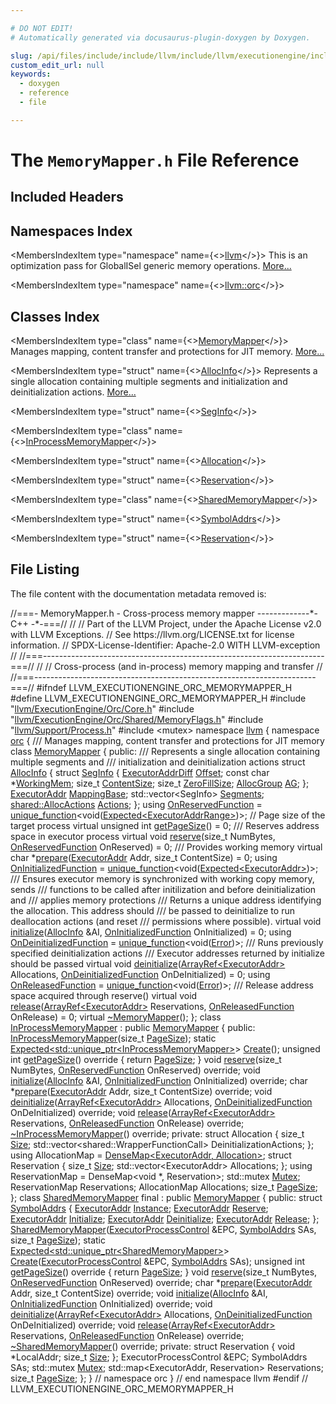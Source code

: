 ```yaml
---

# DO NOT EDIT!
# Automatically generated via docusaurus-plugin-doxygen by Doxygen.

slug: /api/files/include/include/llvm/include/llvm/executionengine/include/llvm/executionengine/orc/memorymapper-h
custom_edit_url: null
keywords:
  - doxygen
  - reference
  - file

---
```





# The `MemoryMapper.h` File Reference

<DoxygenPage pluginConfig={pluginConfig}>



## Included Headers

<IncludesList>
<IncludesListItem
  filePath="llvm/ExecutionEngine/Orc/Core.h"
  permalink="/docs/api/files/include/include/llvm/include/llvm/executionengine/include/llvm/executionengine/orc/core-h"
  isLocal="true" />
<IncludesListItem
  filePath="llvm/ExecutionEngine/Orc/Shared/MemoryFlags.h"
  permalink="/docs/api/files/include/include/llvm/include/llvm/executionengine/include/llvm/executionengine/orc/include/llvm/executionengine/orc/shared/memoryflags-h"
  isLocal="true" />
<IncludesListItem
  filePath="llvm/Support/Process.h"
  permalink="/docs/api/files/include/include/llvm/include/llvm/support/process-h"
  isLocal="true" />
<IncludesListItem
  filePath="mutex"
  permalink=""
  isLocal="false" />
</IncludesList>

## Namespaces Index

<MembersIndex>

<MembersIndexItem
  type="namespace"
  name={<><a href="/docs/api/namespaces/llvm">llvm</a></>}>
This is an optimization pass for GlobalISel generic memory operations. <a href="/docs/api/namespaces/llvm/#details">More...</a>
</MembersIndexItem>

<MembersIndexItem
  type="namespace"
  name={<><a href="/docs/api/namespaces/llvm/orc">llvm::orc</a></>}>
</MembersIndexItem>

</MembersIndex>

## Classes Index

<MembersIndex>

<MembersIndexItem
  type="class"
  name={<><a href="/docs/api/classes/llvm/orc/memorymapper">MemoryMapper</a></>}>
Manages mapping, content transfer and protections for JIT memory. <a href="/docs/api/classes/llvm/orc/memorymapper/#details">More...</a>
</MembersIndexItem>

<MembersIndexItem
  type="struct"
  name={<><a href="/docs/api/structs/llvm/orc/memorymapper/allocinfo">AllocInfo</a></>}>
Represents a single allocation containing multiple segments and initialization and deinitialization actions. <a href="/docs/api/structs/llvm/orc/memorymapper/allocinfo/#details">More...</a>
</MembersIndexItem>

<MembersIndexItem
  type="struct"
  name={<><a href="/docs/api/structs/llvm/orc/memorymapper/allocinfo/seginfo">SegInfo</a></>}>
</MembersIndexItem>

<MembersIndexItem
  type="class"
  name={<><a href="/docs/api/classes/llvm/orc/inprocessmemorymapper">InProcessMemoryMapper</a></>}>
</MembersIndexItem>

<MembersIndexItem
  type="struct"
  name={<><a href="/docs/api/structs/llvm/orc/inprocessmemorymapper/allocation">Allocation</a></>}>
</MembersIndexItem>

<MembersIndexItem
  type="struct"
  name={<><a href="/docs/api/structs/llvm/orc/inprocessmemorymapper/reservation">Reservation</a></>}>
</MembersIndexItem>

<MembersIndexItem
  type="class"
  name={<><a href="/docs/api/classes/llvm/orc/sharedmemorymapper">SharedMemoryMapper</a></>}>
</MembersIndexItem>

<MembersIndexItem
  type="struct"
  name={<><a href="/docs/api/structs/llvm/orc/sharedmemorymapper/symboladdrs">SymbolAddrs</a></>}>
</MembersIndexItem>

<MembersIndexItem
  type="struct"
  name={<><a href="/docs/api/structs/llvm/orc/sharedmemorymapper/reservation">Reservation</a></>}>
</MembersIndexItem>

</MembersIndex>


## File Listing

The file content with the documentation metadata removed is:

<ProgramListing>

<Link id="l00001" /><CodeLine lineNumber="1"><span class="doxyHighlightComment">//===- MemoryMapper.h - Cross-process memory mapper -------------&#42;- C++ -&#42;-===//</span></CodeLine>
<Link id="l00002" /><CodeLine lineNumber="2"><span class="doxyHighlightComment">//</span></CodeLine>
<Link id="l00003" /><CodeLine lineNumber="3"><span class="doxyHighlightComment">// Part of the LLVM Project, under the Apache License v2.0 with LLVM Exceptions.</span></CodeLine>
<Link id="l00004" /><CodeLine lineNumber="4"><span class="doxyHighlightComment">// See https://llvm.org/LICENSE.txt for license information.</span></CodeLine>
<Link id="l00005" /><CodeLine lineNumber="5"><span class="doxyHighlightComment">// SPDX-License-Identifier: Apache-2.0 WITH LLVM-exception</span></CodeLine>
<Link id="l00006" /><CodeLine lineNumber="6"><span class="doxyHighlightComment">//</span></CodeLine>
<Link id="l00007" /><CodeLine lineNumber="7"><span class="doxyHighlightComment">//===----------------------------------------------------------------------===//</span></CodeLine>
<Link id="l00008" /><CodeLine lineNumber="8"><span class="doxyHighlightComment">//</span></CodeLine>
<Link id="l00009" /><CodeLine lineNumber="9"><span class="doxyHighlightComment">// Cross-process (and in-process) memory mapping and transfer</span></CodeLine>
<Link id="l00010" /><CodeLine lineNumber="10"><span class="doxyHighlightComment">//</span></CodeLine>
<Link id="l00011" /><CodeLine lineNumber="11"><span class="doxyHighlightComment">//===----------------------------------------------------------------------===//</span></CodeLine>
<Link id="l00012" /><CodeLine lineNumber="12"></CodeLine>
<Link id="l00013" /><CodeLine lineNumber="13"><span class="doxyHighlightPreprocessor">#ifndef LLVM&#95;EXECUTIONENGINE&#95;ORC&#95;MEMORYMAPPER&#95;H</span></CodeLine>
<Link id="l00014" /><CodeLine lineNumber="14"><span class="doxyHighlightPreprocessor">#define LLVM&#95;EXECUTIONENGINE&#95;ORC&#95;MEMORYMAPPER&#95;H</span></CodeLine>
<Link id="l00015" /><CodeLine lineNumber="15"></CodeLine>
<Link id="l00016" /><CodeLine lineNumber="16"><span class="doxyHighlightPreprocessor">#include &quot;<a href="/docs/api/files/include/include/llvm/include/llvm/executionengine/include/llvm/executionengine/orc/core-h">llvm/ExecutionEngine/Orc/Core.h</a>&quot;</span></CodeLine>
<Link id="l00017" /><CodeLine lineNumber="17"><span class="doxyHighlightPreprocessor">#include &quot;<a href="/docs/api/files/include/include/llvm/include/llvm/executionengine/include/llvm/executionengine/orc/include/llvm/executionengine/orc/shared/memoryflags-h">llvm/ExecutionEngine/Orc/Shared/MemoryFlags.h</a>&quot;</span></CodeLine>
<Link id="l00018" /><CodeLine lineNumber="18"><span class="doxyHighlightPreprocessor">#include &quot;<a href="/docs/api/files/include/include/llvm/include/llvm/support/process-h">llvm/Support/Process.h</a>&quot;</span></CodeLine>
<Link id="l00019" /><CodeLine lineNumber="19"></CodeLine>
<Link id="l00020" /><CodeLine lineNumber="20"><span class="doxyHighlightPreprocessor">#include &lt;mutex&gt;</span></CodeLine>
<Link id="l00021" /><CodeLine lineNumber="21"></CodeLine>
<Link id="l00022" /><CodeLine lineNumber="22"><span class="doxyHighlightKeyword">namespace </span><span class="doxyHighlight"><a href="/docs/api/namespaces/llvm">llvm</a> &#123;</span></CodeLine>
<Link id="l00023" /><CodeLine lineNumber="23"><span class="doxyHighlightKeyword">namespace </span><span class="doxyHighlight"><a href="/docs/api/namespaces/llvm/orc">orc</a> &#123;</span></CodeLine>
<Link id="l00024" /><CodeLine lineNumber="24"></CodeLine>
<Link id="l00025" /><CodeLine lineNumber="25"><span class="doxyHighlightComment">/// Manages mapping, content transfer and protections for JIT memory</span></CodeLine>
<Link id="l00026" /><CodeLine lineNumber="26" lineLink="/docs/api/classes/llvm/orc/memorymapper"><span class="doxyHighlightKeyword">class </span><span class="doxyHighlight"><a href="/docs/api/classes/llvm/orc/memorymapper">MemoryMapper</a> &#123;</span></CodeLine>
<Link id="l00027" /><CodeLine lineNumber="27"><span class="doxyHighlightKeyword">public</span><span class="doxyHighlight">:</span></CodeLine>
<Link id="l00028" /><CodeLine lineNumber="28"><span class="doxyHighlightComment">  /// Represents a single allocation containing multiple segments and</span></CodeLine>
<Link id="l00029" /><CodeLine lineNumber="29"><span class="doxyHighlightComment">  /// initialization and deinitialization actions</span></CodeLine>
<Link id="l00030" /><CodeLine lineNumber="30" lineLink="/docs/api/structs/llvm/orc/memorymapper/allocinfo"><span class="doxyHighlight">  </span><span class="doxyHighlightKeyword">struct </span><span class="doxyHighlight"><a href="/docs/api/structs/llvm/orc/memorymapper/allocinfo">AllocInfo</a> &#123;</span></CodeLine>
<Link id="l00031" /><CodeLine lineNumber="31" lineLink="/docs/api/structs/llvm/orc/memorymapper/allocinfo/seginfo"><span class="doxyHighlight">    </span><span class="doxyHighlightKeyword">struct </span><span class="doxyHighlight"><a href="/docs/api/structs/llvm/orc/memorymapper/allocinfo/seginfo">SegInfo</a> &#123;</span></CodeLine>
<Link id="l00032" /><CodeLine lineNumber="32" lineLink="/docs/api/structs/llvm/orc/memorymapper/allocinfo/seginfo/#a2c736e7162d683e4319a67533da16f45"><span class="doxyHighlight">      <a href="/docs/api/namespaces/llvm/orc/#a59b5f232ad8ec6bf405ddc77c3d6d752">ExecutorAddrDiff</a> <a href="/docs/api/structs/llvm/orc/memorymapper/allocinfo/seginfo/#a2c736e7162d683e4319a67533da16f45">Offset</a>;</span></CodeLine>
<Link id="l00033" /><CodeLine lineNumber="33" lineLink="/docs/api/structs/llvm/orc/memorymapper/allocinfo/seginfo/#ad85180ef969950508ac806cbf2ebf76a"><span class="doxyHighlight">      </span><span class="doxyHighlightKeyword">const</span><span class="doxyHighlight"> </span><span class="doxyHighlightKeywordType">char</span><span class="doxyHighlight"> &#42;<a href="/docs/api/structs/llvm/orc/memorymapper/allocinfo/seginfo/#ad85180ef969950508ac806cbf2ebf76a">WorkingMem</a>;</span></CodeLine>
<Link id="l00034" /><CodeLine lineNumber="34" lineLink="/docs/api/structs/llvm/orc/memorymapper/allocinfo/seginfo/#abdf1eab6d6ff06addb66443d1e83380f"><span class="doxyHighlight">      </span><span class="doxyHighlightKeywordType">size&#95;t</span><span class="doxyHighlight"> <a href="/docs/api/structs/llvm/orc/memorymapper/allocinfo/seginfo/#abdf1eab6d6ff06addb66443d1e83380f">ContentSize</a>;</span></CodeLine>
<Link id="l00035" /><CodeLine lineNumber="35" lineLink="/docs/api/structs/llvm/orc/memorymapper/allocinfo/seginfo/#a22ffa982bffdfbf615b7fff35612fee4"><span class="doxyHighlight">      </span><span class="doxyHighlightKeywordType">size&#95;t</span><span class="doxyHighlight"> <a href="/docs/api/structs/llvm/orc/memorymapper/allocinfo/seginfo/#a22ffa982bffdfbf615b7fff35612fee4">ZeroFillSize</a>;</span></CodeLine>
<Link id="l00036" /><CodeLine lineNumber="36" lineLink="/docs/api/structs/llvm/orc/memorymapper/allocinfo/seginfo/#a5f01f206b3483efb8e4b7cb400a74350"><span class="doxyHighlight">      <a href="/docs/api/classes/llvm/orc/allocgroup">AllocGroup</a> <a href="/docs/api/structs/llvm/orc/memorymapper/allocinfo/seginfo/#a5f01f206b3483efb8e4b7cb400a74350">AG</a>;</span></CodeLine>
<Link id="l00037" /><CodeLine lineNumber="37"><span class="doxyHighlight">    &#125;;</span></CodeLine>
<Link id="l00038" /><CodeLine lineNumber="38"></CodeLine>
<Link id="l00039" /><CodeLine lineNumber="39" lineLink="/docs/api/structs/llvm/orc/memorymapper/allocinfo/#a8ae25e2221d662f2fbffc49d0b172b3a"><span class="doxyHighlight">    <a href="/docs/api/classes/llvm/orc/executoraddr">ExecutorAddr</a> <a href="/docs/api/structs/llvm/orc/memorymapper/allocinfo/#a8ae25e2221d662f2fbffc49d0b172b3a">MappingBase</a>;</span></CodeLine>
<Link id="l00040" /><CodeLine lineNumber="40" lineLink="/docs/api/structs/llvm/orc/memorymapper/allocinfo/#a6b6dcea60d496fc8de6d65188804b995"><span class="doxyHighlight">    std::vector&lt;SegInfo&gt; <a href="/docs/api/structs/llvm/orc/memorymapper/allocinfo/#a6b6dcea60d496fc8de6d65188804b995">Segments</a>;</span></CodeLine>
<Link id="l00041" /><CodeLine lineNumber="41" lineLink="/docs/api/structs/llvm/orc/memorymapper/allocinfo/#aa83c8c10a9eb18cd233eed2ecf12ca71"><span class="doxyHighlight">    <a href="/docs/api/namespaces/llvm/orc/shared/#a6da0b5cb8e68a6cc791a183d9d38aae0">shared::AllocActions</a> <a href="/docs/api/structs/llvm/orc/memorymapper/allocinfo/#aa83c8c10a9eb18cd233eed2ecf12ca71">Actions</a>;</span></CodeLine>
<Link id="l00042" /><CodeLine lineNumber="42"><span class="doxyHighlight">  &#125;;</span></CodeLine>
<Link id="l00043" /><CodeLine lineNumber="43"></CodeLine>
<Link id="l00044" /><CodeLine lineNumber="44" lineLink="/docs/api/classes/llvm/orc/memorymapper/#ae6b31499ac8e7d26c03092c14275d796"><span class="doxyHighlight">  </span><span class="doxyHighlightKeyword">using </span><span class="doxyHighlight"><a href="/docs/api/classes/llvm/orc/memorymapper/#ae6b31499ac8e7d26c03092c14275d796">OnReservedFunction</a> = <a href="/docs/api/classes/llvm/unique-function">unique&#95;function</a>&lt;void(<a href="/docs/api/classes/llvm/expected">Expected&lt;ExecutorAddrRange&gt;</a>)&gt;;</span></CodeLine>
<Link id="l00045" /><CodeLine lineNumber="45"></CodeLine>
<Link id="l00046" /><CodeLine lineNumber="46"><span class="doxyHighlight">  </span><span class="doxyHighlightComment">// Page size of the target process</span></CodeLine>
<Link id="l00047" /><CodeLine lineNumber="47" lineLink="/docs/api/classes/llvm/orc/memorymapper/#a3ee39508298ac018e8df94d84009f582"><span class="doxyHighlight">  </span><span class="doxyHighlightKeyword">virtual</span><span class="doxyHighlight"> </span><span class="doxyHighlightKeywordType">unsigned</span><span class="doxyHighlight"> </span><span class="doxyHighlightKeywordType">int</span><span class="doxyHighlight"> <a href="/docs/api/classes/llvm/orc/memorymapper/#a3ee39508298ac018e8df94d84009f582">getPageSize</a>() = 0;</span></CodeLine>
<Link id="l00048" /><CodeLine lineNumber="48"></CodeLine>
<Link id="l00049" /><CodeLine lineNumber="49"><span class="doxyHighlightComment">  /// Reserves address space in executor process</span></CodeLine>
<Link id="l00050" /><CodeLine lineNumber="50" lineLink="/docs/api/classes/llvm/orc/memorymapper/#ad3417e8268428f7d688cbd890e907aa4"><span class="doxyHighlight">  </span><span class="doxyHighlightKeyword">virtual</span><span class="doxyHighlight"> </span><span class="doxyHighlightKeywordType">void</span><span class="doxyHighlight"> <a href="/docs/api/classes/llvm/orc/memorymapper/#ad3417e8268428f7d688cbd890e907aa4">reserve</a>(</span><span class="doxyHighlightKeywordType">size&#95;t</span><span class="doxyHighlight"> NumBytes, <a href="/docs/api/classes/llvm/orc/memorymapper/#ae6b31499ac8e7d26c03092c14275d796">OnReservedFunction</a> OnReserved) = 0;</span></CodeLine>
<Link id="l00051" /><CodeLine lineNumber="51"></CodeLine>
<Link id="l00052" /><CodeLine lineNumber="52"><span class="doxyHighlightComment">  /// Provides working memory</span></CodeLine>
<Link id="l00053" /><CodeLine lineNumber="53" lineLink="/docs/api/classes/llvm/orc/memorymapper/#a1f6dd1df2bf89da79d77401886fd519a"><span class="doxyHighlight">  </span><span class="doxyHighlightKeyword">virtual</span><span class="doxyHighlight"> </span><span class="doxyHighlightKeywordType">char</span><span class="doxyHighlight"> &#42;<a href="/docs/api/classes/llvm/orc/memorymapper/#a1f6dd1df2bf89da79d77401886fd519a">prepare</a>(<a href="/docs/api/classes/llvm/orc/executoraddr">ExecutorAddr</a> Addr, </span><span class="doxyHighlightKeywordType">size&#95;t</span><span class="doxyHighlight"> ContentSize) = 0;</span></CodeLine>
<Link id="l00054" /><CodeLine lineNumber="54"></CodeLine>
<Link id="l00055" /><CodeLine lineNumber="55" lineLink="/docs/api/classes/llvm/orc/memorymapper/#ae546b70ffe0d3b8451b9b2a3163c4372"><span class="doxyHighlight">  </span><span class="doxyHighlightKeyword">using </span><span class="doxyHighlight"><a href="/docs/api/classes/llvm/orc/memorymapper/#ae546b70ffe0d3b8451b9b2a3163c4372">OnInitializedFunction</a> = <a href="/docs/api/classes/llvm/unique-function">unique&#95;function</a>&lt;void(<a href="/docs/api/classes/llvm/expected">Expected&lt;ExecutorAddr&gt;</a>)&gt;;</span></CodeLine>
<Link id="l00056" /><CodeLine lineNumber="56"></CodeLine>
<Link id="l00057" /><CodeLine lineNumber="57"><span class="doxyHighlightComment">  /// Ensures executor memory is synchronized with working copy memory, sends</span></CodeLine>
<Link id="l00058" /><CodeLine lineNumber="58"><span class="doxyHighlightComment">  /// functions to be called after initilization and before deinitialization and</span></CodeLine>
<Link id="l00059" /><CodeLine lineNumber="59"><span class="doxyHighlightComment">  /// applies memory protections</span></CodeLine>
<Link id="l00060" /><CodeLine lineNumber="60"><span class="doxyHighlightComment">  /// Returns a unique address identifying the allocation. This address should</span></CodeLine>
<Link id="l00061" /><CodeLine lineNumber="61"><span class="doxyHighlightComment">  /// be passed to deinitialize to run deallocation actions (and reset</span></CodeLine>
<Link id="l00062" /><CodeLine lineNumber="62"><span class="doxyHighlightComment">  /// permissions where possible).</span></CodeLine>
<Link id="l00063" /><CodeLine lineNumber="63" lineLink="/docs/api/classes/llvm/orc/memorymapper/#a65b17476061df904a495d654624204e3"><span class="doxyHighlight">  </span><span class="doxyHighlightKeyword">virtual</span><span class="doxyHighlight"> </span><span class="doxyHighlightKeywordType">void</span><span class="doxyHighlight"> <a href="/docs/api/classes/llvm/orc/memorymapper/#a65b17476061df904a495d654624204e3">initialize</a>(<a href="/docs/api/structs/llvm/orc/memorymapper/allocinfo">AllocInfo</a> &amp;AI,</span></CodeLine>
<Link id="l00064" /><CodeLine lineNumber="64"><span class="doxyHighlight">                          <a href="/docs/api/classes/llvm/orc/memorymapper/#ae546b70ffe0d3b8451b9b2a3163c4372">OnInitializedFunction</a> OnInitialized) = 0;</span></CodeLine>
<Link id="l00065" /><CodeLine lineNumber="65"></CodeLine>
<Link id="l00066" /><CodeLine lineNumber="66" lineLink="/docs/api/classes/llvm/orc/memorymapper/#aedfe192af316b519758f8f400ff24ff5"><span class="doxyHighlight">  </span><span class="doxyHighlightKeyword">using </span><span class="doxyHighlight"><a href="/docs/api/classes/llvm/orc/memorymapper/#aedfe192af316b519758f8f400ff24ff5">OnDeinitializedFunction</a> = <a href="/docs/api/classes/llvm/unique-function">unique&#95;function</a>&lt;void(<a href="/docs/api/classes/llvm/error">Error</a>)&gt;;</span></CodeLine>
<Link id="l00067" /><CodeLine lineNumber="67"></CodeLine>
<Link id="l00068" /><CodeLine lineNumber="68"><span class="doxyHighlightComment">  /// Runs previously specified deinitialization actions</span></CodeLine>
<Link id="l00069" /><CodeLine lineNumber="69"><span class="doxyHighlightComment">  /// Executor addresses returned by initialize should be passed</span></CodeLine>
<Link id="l00070" /><CodeLine lineNumber="70" lineLink="/docs/api/classes/llvm/orc/memorymapper/#abf09157d03e5d1d4dcc6bf6deb67085f"><span class="doxyHighlight">  </span><span class="doxyHighlightKeyword">virtual</span><span class="doxyHighlight"> </span><span class="doxyHighlightKeywordType">void</span><span class="doxyHighlight"> <a href="/docs/api/classes/llvm/orc/memorymapper/#abf09157d03e5d1d4dcc6bf6deb67085f">deinitialize</a>(<a href="/docs/api/classes/llvm/arrayref">ArrayRef&lt;ExecutorAddr&gt;</a> Allocations,</span></CodeLine>
<Link id="l00071" /><CodeLine lineNumber="71"><span class="doxyHighlight">                            <a href="/docs/api/classes/llvm/orc/memorymapper/#aedfe192af316b519758f8f400ff24ff5">OnDeinitializedFunction</a> OnDeInitialized) = 0;</span></CodeLine>
<Link id="l00072" /><CodeLine lineNumber="72"></CodeLine>
<Link id="l00073" /><CodeLine lineNumber="73" lineLink="/docs/api/classes/llvm/orc/memorymapper/#a002df15a1ca5b57f024af911d7854e90"><span class="doxyHighlight">  </span><span class="doxyHighlightKeyword">using </span><span class="doxyHighlight"><a href="/docs/api/classes/llvm/orc/memorymapper/#a002df15a1ca5b57f024af911d7854e90">OnReleasedFunction</a> = <a href="/docs/api/classes/llvm/unique-function">unique&#95;function</a>&lt;void(<a href="/docs/api/classes/llvm/error">Error</a>)&gt;;</span></CodeLine>
<Link id="l00074" /><CodeLine lineNumber="74"></CodeLine>
<Link id="l00075" /><CodeLine lineNumber="75"><span class="doxyHighlightComment">  /// Release address space acquired through reserve()</span></CodeLine>
<Link id="l00076" /><CodeLine lineNumber="76" lineLink="/docs/api/classes/llvm/orc/memorymapper/#a5378c64c63dbec6bf94e44336f5c32e3"><span class="doxyHighlight">  </span><span class="doxyHighlightKeyword">virtual</span><span class="doxyHighlight"> </span><span class="doxyHighlightKeywordType">void</span><span class="doxyHighlight"> <a href="/docs/api/classes/llvm/orc/memorymapper/#a5378c64c63dbec6bf94e44336f5c32e3">release</a>(<a href="/docs/api/classes/llvm/arrayref">ArrayRef&lt;ExecutorAddr&gt;</a> Reservations,</span></CodeLine>
<Link id="l00077" /><CodeLine lineNumber="77"><span class="doxyHighlight">                       <a href="/docs/api/classes/llvm/orc/memorymapper/#a002df15a1ca5b57f024af911d7854e90">OnReleasedFunction</a> OnRelease) = 0;</span></CodeLine>
<Link id="l00078" /><CodeLine lineNumber="78"></CodeLine>
<Link id="l00079" /><CodeLine lineNumber="79"><span class="doxyHighlight">  </span><span class="doxyHighlightKeyword">virtual</span><span class="doxyHighlight"> <a href="/docs/api/classes/llvm/orc/memorymapper/#aaac141615bd5d8a6681ca7b1fc5b72c1">~MemoryMapper</a>();</span></CodeLine>
<Link id="l00080" /><CodeLine lineNumber="80"><span class="doxyHighlight">&#125;;</span></CodeLine>
<Link id="l00081" /><CodeLine lineNumber="81"></CodeLine>
<Link id="l00082" /><CodeLine lineNumber="82" lineLink="/docs/api/classes/llvm/orc/inprocessmemorymapper"><span class="doxyHighlightKeyword">class </span><span class="doxyHighlight"><a href="/docs/api/classes/llvm/orc/inprocessmemorymapper/#a83a0052e8954805eb391e3fbead2a069">InProcessMemoryMapper</a> : </span><span class="doxyHighlightKeyword">public</span><span class="doxyHighlight"> <a href="/docs/api/classes/llvm/orc/memorymapper">MemoryMapper</a> &#123;</span></CodeLine>
<Link id="l00083" /><CodeLine lineNumber="83"><span class="doxyHighlightKeyword">public</span><span class="doxyHighlight">:</span></CodeLine>
<Link id="l00084" /><CodeLine lineNumber="84"><span class="doxyHighlight">  <a href="/docs/api/classes/llvm/orc/inprocessmemorymapper/#a83a0052e8954805eb391e3fbead2a069">InProcessMemoryMapper</a>(</span><span class="doxyHighlightKeywordType">size&#95;t</span><span class="doxyHighlight"> <a href="/docs/api/files/lib/lib/codegen/implicitnullchecks-cpp/#a90146d35673da9e3e4a7f41f3b8c9b7e">PageSize</a>);</span></CodeLine>
<Link id="l00085" /><CodeLine lineNumber="85"></CodeLine>
<Link id="l00086" /><CodeLine lineNumber="86"><span class="doxyHighlight">  </span><span class="doxyHighlightKeyword">static</span><span class="doxyHighlight"> <a href="/docs/api/classes/llvm/expected">Expected&lt;std::unique&#95;ptr&lt;InProcessMemoryMapper&gt;</a>&gt; <a href="/docs/api/classes/llvm/orc/inprocessmemorymapper/#ace0850e56331e89848ec64c74dada4bd">Create</a>();</span></CodeLine>
<Link id="l00087" /><CodeLine lineNumber="87"></CodeLine>
<Link id="l00088" /><CodeLine lineNumber="88" lineLink="/docs/api/classes/llvm/orc/inprocessmemorymapper/#ad9c425a42bde93665721fc7ecfcac4d4"><span class="doxyHighlight">  </span><span class="doxyHighlightKeywordType">unsigned</span><span class="doxyHighlight"> </span><span class="doxyHighlightKeywordType">int</span><span class="doxyHighlight"> <a href="/docs/api/classes/llvm/orc/inprocessmemorymapper/#ad9c425a42bde93665721fc7ecfcac4d4">getPageSize</a>()</span><span class="doxyHighlightKeyword"> override </span><span class="doxyHighlight">&#123; </span><span class="doxyHighlightKeywordFlow">return</span><span class="doxyHighlight"> <a href="/docs/api/files/lib/lib/codegen/implicitnullchecks-cpp/#a90146d35673da9e3e4a7f41f3b8c9b7e">PageSize</a>; &#125;</span></CodeLine>
<Link id="l00089" /><CodeLine lineNumber="89"></CodeLine>
<Link id="l00090" /><CodeLine lineNumber="90"><span class="doxyHighlight">  </span><span class="doxyHighlightKeywordType">void</span><span class="doxyHighlight"> <a href="/docs/api/classes/llvm/orc/inprocessmemorymapper/#a7567e026468fa261fb6186a2d30115ff">reserve</a>(</span><span class="doxyHighlightKeywordType">size&#95;t</span><span class="doxyHighlight"> NumBytes, <a href="/docs/api/classes/llvm/orc/memorymapper/#ae6b31499ac8e7d26c03092c14275d796">OnReservedFunction</a> OnReserved) </span><span class="doxyHighlightKeyword">override</span><span class="doxyHighlight">;</span></CodeLine>
<Link id="l00091" /><CodeLine lineNumber="91"></CodeLine>
<Link id="l00092" /><CodeLine lineNumber="92"><span class="doxyHighlight">  </span><span class="doxyHighlightKeywordType">void</span><span class="doxyHighlight"> <a href="/docs/api/classes/llvm/orc/inprocessmemorymapper/#a492e4d6b2bf660e7c499e22f85b72440">initialize</a>(<a href="/docs/api/structs/llvm/allocinfo">AllocInfo</a> &amp;AI, <a href="/docs/api/classes/llvm/orc/memorymapper/#ae546b70ffe0d3b8451b9b2a3163c4372">OnInitializedFunction</a> OnInitialized) </span><span class="doxyHighlightKeyword">override</span><span class="doxyHighlight">;</span></CodeLine>
<Link id="l00093" /><CodeLine lineNumber="93"></CodeLine>
<Link id="l00094" /><CodeLine lineNumber="94"><span class="doxyHighlight">  </span><span class="doxyHighlightKeywordType">char</span><span class="doxyHighlight"> &#42;<a href="/docs/api/files/lib/lib/codegen/basicblocksections-cpp/#acc01b07763ec8c4b7acd6ffaa69b1c0c">prepare</a>(<a href="/docs/api/classes/llvm/orc/executoraddr">ExecutorAddr</a> Addr, </span><span class="doxyHighlightKeywordType">size&#95;t</span><span class="doxyHighlight"> ContentSize) </span><span class="doxyHighlightKeyword">override</span><span class="doxyHighlight">;</span></CodeLine>
<Link id="l00095" /><CodeLine lineNumber="95"></CodeLine>
<Link id="l00096" /><CodeLine lineNumber="96"><span class="doxyHighlight">  </span><span class="doxyHighlightKeywordType">void</span><span class="doxyHighlight"> <a href="/docs/api/classes/llvm/orc/inprocessmemorymapper/#ac501a4fc8b8826d6451a9ae117ca3e0b">deinitialize</a>(<a href="/docs/api/classes/llvm/arrayref">ArrayRef&lt;ExecutorAddr&gt;</a> Allocations,</span></CodeLine>
<Link id="l00097" /><CodeLine lineNumber="97"><span class="doxyHighlight">                    <a href="/docs/api/classes/llvm/orc/memorymapper/#aedfe192af316b519758f8f400ff24ff5">OnDeinitializedFunction</a> OnDeInitialized) </span><span class="doxyHighlightKeyword">override</span><span class="doxyHighlight">;</span></CodeLine>
<Link id="l00098" /><CodeLine lineNumber="98"></CodeLine>
<Link id="l00099" /><CodeLine lineNumber="99"><span class="doxyHighlight">  </span><span class="doxyHighlightKeywordType">void</span><span class="doxyHighlight"> <a href="/docs/api/namespaces/llvm/#a650dea4533083a886cec9f16d80356d9a123fead50246387983ee340507115ef4">release</a>(<a href="/docs/api/classes/llvm/arrayref">ArrayRef&lt;ExecutorAddr&gt;</a> Reservations,</span></CodeLine>
<Link id="l00100" /><CodeLine lineNumber="100"><span class="doxyHighlight">               <a href="/docs/api/classes/llvm/orc/memorymapper/#a002df15a1ca5b57f024af911d7854e90">OnReleasedFunction</a> OnRelease) </span><span class="doxyHighlightKeyword">override</span><span class="doxyHighlight">;</span></CodeLine>
<Link id="l00101" /><CodeLine lineNumber="101"></CodeLine>
<Link id="l00102" /><CodeLine lineNumber="102"><span class="doxyHighlight">  <a href="/docs/api/classes/llvm/orc/inprocessmemorymapper/#a9a8a5be08a1b215a7da11ae9d55ad31b">~InProcessMemoryMapper</a>() </span><span class="doxyHighlightKeyword">override</span><span class="doxyHighlight">;</span></CodeLine>
<Link id="l00103" /><CodeLine lineNumber="103"></CodeLine>
<Link id="l00104" /><CodeLine lineNumber="104"><span class="doxyHighlightKeyword">private</span><span class="doxyHighlight">:</span></CodeLine>
<Link id="l00105" /><CodeLine lineNumber="105"><span class="doxyHighlight">  </span><span class="doxyHighlightKeyword">struct </span><span class="doxyHighlight">Allocation &#123;</span></CodeLine>
<Link id="l00106" /><CodeLine lineNumber="106"><span class="doxyHighlight">    </span><span class="doxyHighlightKeywordType">size&#95;t</span><span class="doxyHighlight"> <a href="/docs/api/files/lib/lib/analysis/inlineorder-cpp/#a7ee6f0cb51c3b9056199e9a0001fe8c3a6f6cb72d544962fa333e2e34ce64f719">Size</a>;</span></CodeLine>
<Link id="l00107" /><CodeLine lineNumber="107"><span class="doxyHighlight">    std::vector&lt;shared::WrapperFunctionCall&gt; DeinitializationActions;</span></CodeLine>
<Link id="l00108" /><CodeLine lineNumber="108"><span class="doxyHighlight">  &#125;;</span></CodeLine>
<Link id="l00109" /><CodeLine lineNumber="109"><span class="doxyHighlight">  </span><span class="doxyHighlightKeyword">using </span><span class="doxyHighlight">AllocationMap = <a href="/docs/api/classes/llvm/densemap">DenseMap&lt;ExecutorAddr, Allocation&gt;</a>;</span></CodeLine>
<Link id="l00110" /><CodeLine lineNumber="110"></CodeLine>
<Link id="l00111" /><CodeLine lineNumber="111"><span class="doxyHighlight">  </span><span class="doxyHighlightKeyword">struct </span><span class="doxyHighlight">Reservation &#123;</span></CodeLine>
<Link id="l00112" /><CodeLine lineNumber="112"><span class="doxyHighlight">    </span><span class="doxyHighlightKeywordType">size&#95;t</span><span class="doxyHighlight"> <a href="/docs/api/files/lib/lib/analysis/inlineorder-cpp/#a7ee6f0cb51c3b9056199e9a0001fe8c3a6f6cb72d544962fa333e2e34ce64f719">Size</a>;</span></CodeLine>
<Link id="l00113" /><CodeLine lineNumber="113"><span class="doxyHighlight">    std::vector&lt;ExecutorAddr&gt; Allocations;</span></CodeLine>
<Link id="l00114" /><CodeLine lineNumber="114"><span class="doxyHighlight">  &#125;;</span></CodeLine>
<Link id="l00115" /><CodeLine lineNumber="115"><span class="doxyHighlight">  </span><span class="doxyHighlightKeyword">using </span><span class="doxyHighlight">ReservationMap = DenseMap&lt;void &#42;, Reservation&gt;;</span></CodeLine>
<Link id="l00116" /><CodeLine lineNumber="116"></CodeLine>
<Link id="l00117" /><CodeLine lineNumber="117"><span class="doxyHighlight">  std::mutex <a href="/docs/api/namespaces/llvm/sys/#a52d48084c5b60251870b6118e4670fee">Mutex</a>;</span></CodeLine>
<Link id="l00118" /><CodeLine lineNumber="118"><span class="doxyHighlight">  ReservationMap Reservations;</span></CodeLine>
<Link id="l00119" /><CodeLine lineNumber="119"><span class="doxyHighlight">  AllocationMap Allocations;</span></CodeLine>
<Link id="l00120" /><CodeLine lineNumber="120"></CodeLine>
<Link id="l00121" /><CodeLine lineNumber="121"><span class="doxyHighlight">  </span><span class="doxyHighlightKeywordType">size&#95;t</span><span class="doxyHighlight"> <a href="/docs/api/files/lib/lib/codegen/implicitnullchecks-cpp/#a90146d35673da9e3e4a7f41f3b8c9b7e">PageSize</a>;</span></CodeLine>
<Link id="l00122" /><CodeLine lineNumber="122"><span class="doxyHighlight">&#125;;</span></CodeLine>
<Link id="l00123" /><CodeLine lineNumber="123"></CodeLine>
<Link id="l00124" /><CodeLine lineNumber="124" lineLink="/docs/api/classes/llvm/orc/sharedmemorymapper"><span class="doxyHighlightKeyword">class </span><span class="doxyHighlight"><a href="/docs/api/classes/llvm/orc/sharedmemorymapper/#acc87c1eedea4bfa8adc928caf64d0933">SharedMemoryMapper</a> final : </span><span class="doxyHighlightKeyword">public</span><span class="doxyHighlight"> <a href="/docs/api/classes/llvm/orc/memorymapper">MemoryMapper</a> &#123;</span></CodeLine>
<Link id="l00125" /><CodeLine lineNumber="125"><span class="doxyHighlightKeyword">public</span><span class="doxyHighlight">:</span></CodeLine>
<Link id="l00126" /><CodeLine lineNumber="126" lineLink="/docs/api/structs/llvm/orc/sharedmemorymapper/symboladdrs"><span class="doxyHighlight">  </span><span class="doxyHighlightKeyword">struct </span><span class="doxyHighlight"><a href="/docs/api/structs/llvm/orc/sharedmemorymapper/symboladdrs">SymbolAddrs</a> &#123;</span></CodeLine>
<Link id="l00127" /><CodeLine lineNumber="127" lineLink="/docs/api/structs/llvm/orc/sharedmemorymapper/symboladdrs/#a9d4ebc3aadbf05530a2b8c0263b946b4"><span class="doxyHighlight">    <a href="/docs/api/classes/llvm/orc/executoraddr">ExecutorAddr</a> <a href="/docs/api/structs/llvm/orc/sharedmemorymapper/symboladdrs/#a9d4ebc3aadbf05530a2b8c0263b946b4">Instance</a>;</span></CodeLine>
<Link id="l00128" /><CodeLine lineNumber="128" lineLink="/docs/api/structs/llvm/orc/sharedmemorymapper/symboladdrs/#a83a5f44650bca3f7b50bfae1fdd1ca86"><span class="doxyHighlight">    <a href="/docs/api/classes/llvm/orc/executoraddr">ExecutorAddr</a> <a href="/docs/api/structs/llvm/orc/sharedmemorymapper/symboladdrs/#a83a5f44650bca3f7b50bfae1fdd1ca86">Reserve</a>;</span></CodeLine>
<Link id="l00129" /><CodeLine lineNumber="129" lineLink="/docs/api/structs/llvm/orc/sharedmemorymapper/symboladdrs/#a3c0ecff6c02c2c2ddfe1f0d13326ef39"><span class="doxyHighlight">    <a href="/docs/api/classes/llvm/orc/executoraddr">ExecutorAddr</a> <a href="/docs/api/structs/llvm/orc/sharedmemorymapper/symboladdrs/#a3c0ecff6c02c2c2ddfe1f0d13326ef39">Initialize</a>;</span></CodeLine>
<Link id="l00130" /><CodeLine lineNumber="130" lineLink="/docs/api/structs/llvm/orc/sharedmemorymapper/symboladdrs/#a0e7041f46990f1e78c338e8b0c80d05f"><span class="doxyHighlight">    <a href="/docs/api/classes/llvm/orc/executoraddr">ExecutorAddr</a> <a href="/docs/api/structs/llvm/orc/sharedmemorymapper/symboladdrs/#a0e7041f46990f1e78c338e8b0c80d05f">Deinitialize</a>;</span></CodeLine>
<Link id="l00131" /><CodeLine lineNumber="131" lineLink="/docs/api/structs/llvm/orc/sharedmemorymapper/symboladdrs/#a82b07ff1ab9b8c915254bbe8adb10666"><span class="doxyHighlight">    <a href="/docs/api/classes/llvm/orc/executoraddr">ExecutorAddr</a> <a href="/docs/api/structs/llvm/orc/sharedmemorymapper/symboladdrs/#a82b07ff1ab9b8c915254bbe8adb10666">Release</a>;</span></CodeLine>
<Link id="l00132" /><CodeLine lineNumber="132"><span class="doxyHighlight">  &#125;;</span></CodeLine>
<Link id="l00133" /><CodeLine lineNumber="133"></CodeLine>
<Link id="l00134" /><CodeLine lineNumber="134"><span class="doxyHighlight">  <a href="/docs/api/classes/llvm/orc/sharedmemorymapper/#acc87c1eedea4bfa8adc928caf64d0933">SharedMemoryMapper</a>(<a href="/docs/api/classes/llvm/orc/executorprocesscontrol">ExecutorProcessControl</a> &amp;EPC, <a href="/docs/api/structs/llvm/orc/sharedmemorymapper/symboladdrs">SymbolAddrs</a> SAs,</span></CodeLine>
<Link id="l00135" /><CodeLine lineNumber="135"><span class="doxyHighlight">                     </span><span class="doxyHighlightKeywordType">size&#95;t</span><span class="doxyHighlight"> <a href="/docs/api/files/lib/lib/codegen/implicitnullchecks-cpp/#a90146d35673da9e3e4a7f41f3b8c9b7e">PageSize</a>);</span></CodeLine>
<Link id="l00136" /><CodeLine lineNumber="136"></CodeLine>
<Link id="l00137" /><CodeLine lineNumber="137"><span class="doxyHighlight">  </span><span class="doxyHighlightKeyword">static</span><span class="doxyHighlight"> <a href="/docs/api/classes/llvm/expected">Expected&lt;std::unique&#95;ptr&lt;SharedMemoryMapper&gt;</a>&gt;</span></CodeLine>
<Link id="l00138" /><CodeLine lineNumber="138"><span class="doxyHighlight">  <a href="/docs/api/classes/llvm/orc/sharedmemorymapper/#a05efc99c84f85d88901dd71a716814dd">Create</a>(<a href="/docs/api/classes/llvm/orc/executorprocesscontrol">ExecutorProcessControl</a> &amp;EPC, <a href="/docs/api/structs/llvm/orc/sharedmemorymapper/symboladdrs">SymbolAddrs</a> SAs);</span></CodeLine>
<Link id="l00139" /><CodeLine lineNumber="139"></CodeLine>
<Link id="l00140" /><CodeLine lineNumber="140" lineLink="/docs/api/classes/llvm/orc/sharedmemorymapper/#ae400b1b0e333e4fc52f2e621fdb24f45"><span class="doxyHighlight">  </span><span class="doxyHighlightKeywordType">unsigned</span><span class="doxyHighlight"> </span><span class="doxyHighlightKeywordType">int</span><span class="doxyHighlight"> <a href="/docs/api/classes/llvm/orc/sharedmemorymapper/#ae400b1b0e333e4fc52f2e621fdb24f45">getPageSize</a>()</span><span class="doxyHighlightKeyword"> override </span><span class="doxyHighlight">&#123; </span><span class="doxyHighlightKeywordFlow">return</span><span class="doxyHighlight"> <a href="/docs/api/files/lib/lib/codegen/implicitnullchecks-cpp/#a90146d35673da9e3e4a7f41f3b8c9b7e">PageSize</a>; &#125;</span></CodeLine>
<Link id="l00141" /><CodeLine lineNumber="141"></CodeLine>
<Link id="l00142" /><CodeLine lineNumber="142"><span class="doxyHighlight">  </span><span class="doxyHighlightKeywordType">void</span><span class="doxyHighlight"> <a href="/docs/api/classes/llvm/orc/sharedmemorymapper/#a422f2a2c01a04dbb4fe4100fc74b90ca">reserve</a>(</span><span class="doxyHighlightKeywordType">size&#95;t</span><span class="doxyHighlight"> NumBytes, <a href="/docs/api/classes/llvm/orc/memorymapper/#ae6b31499ac8e7d26c03092c14275d796">OnReservedFunction</a> OnReserved) </span><span class="doxyHighlightKeyword">override</span><span class="doxyHighlight">;</span></CodeLine>
<Link id="l00143" /><CodeLine lineNumber="143"></CodeLine>
<Link id="l00144" /><CodeLine lineNumber="144"><span class="doxyHighlight">  </span><span class="doxyHighlightKeywordType">char</span><span class="doxyHighlight"> &#42;<a href="/docs/api/files/lib/lib/codegen/basicblocksections-cpp/#acc01b07763ec8c4b7acd6ffaa69b1c0c">prepare</a>(<a href="/docs/api/classes/llvm/orc/executoraddr">ExecutorAddr</a> Addr, </span><span class="doxyHighlightKeywordType">size&#95;t</span><span class="doxyHighlight"> ContentSize) </span><span class="doxyHighlightKeyword">override</span><span class="doxyHighlight">;</span></CodeLine>
<Link id="l00145" /><CodeLine lineNumber="145"></CodeLine>
<Link id="l00146" /><CodeLine lineNumber="146"><span class="doxyHighlight">  </span><span class="doxyHighlightKeywordType">void</span><span class="doxyHighlight"> <a href="/docs/api/classes/llvm/orc/sharedmemorymapper/#a6776668e9d06d4ffccc140a13cd25095">initialize</a>(<a href="/docs/api/structs/llvm/allocinfo">AllocInfo</a> &amp;AI, <a href="/docs/api/classes/llvm/orc/memorymapper/#ae546b70ffe0d3b8451b9b2a3163c4372">OnInitializedFunction</a> OnInitialized) </span><span class="doxyHighlightKeyword">override</span><span class="doxyHighlight">;</span></CodeLine>
<Link id="l00147" /><CodeLine lineNumber="147"></CodeLine>
<Link id="l00148" /><CodeLine lineNumber="148"><span class="doxyHighlight">  </span><span class="doxyHighlightKeywordType">void</span><span class="doxyHighlight"> <a href="/docs/api/classes/llvm/orc/sharedmemorymapper/#a49a0e809cf10b6a741b5b9d62698073b">deinitialize</a>(<a href="/docs/api/classes/llvm/arrayref">ArrayRef&lt;ExecutorAddr&gt;</a> Allocations,</span></CodeLine>
<Link id="l00149" /><CodeLine lineNumber="149"><span class="doxyHighlight">                    <a href="/docs/api/classes/llvm/orc/memorymapper/#aedfe192af316b519758f8f400ff24ff5">OnDeinitializedFunction</a> OnDeInitialized) </span><span class="doxyHighlightKeyword">override</span><span class="doxyHighlight">;</span></CodeLine>
<Link id="l00150" /><CodeLine lineNumber="150"></CodeLine>
<Link id="l00151" /><CodeLine lineNumber="151"><span class="doxyHighlight">  </span><span class="doxyHighlightKeywordType">void</span><span class="doxyHighlight"> <a href="/docs/api/namespaces/llvm/#a650dea4533083a886cec9f16d80356d9a123fead50246387983ee340507115ef4">release</a>(<a href="/docs/api/classes/llvm/arrayref">ArrayRef&lt;ExecutorAddr&gt;</a> Reservations,</span></CodeLine>
<Link id="l00152" /><CodeLine lineNumber="152"><span class="doxyHighlight">               <a href="/docs/api/classes/llvm/orc/memorymapper/#a002df15a1ca5b57f024af911d7854e90">OnReleasedFunction</a> OnRelease) </span><span class="doxyHighlightKeyword">override</span><span class="doxyHighlight">;</span></CodeLine>
<Link id="l00153" /><CodeLine lineNumber="153"></CodeLine>
<Link id="l00154" /><CodeLine lineNumber="154"><span class="doxyHighlight">  <a href="/docs/api/classes/llvm/orc/sharedmemorymapper/#a4eac18316db606c0b211c40950acc2fa">~SharedMemoryMapper</a>() </span><span class="doxyHighlightKeyword">override</span><span class="doxyHighlight">;</span></CodeLine>
<Link id="l00155" /><CodeLine lineNumber="155"></CodeLine>
<Link id="l00156" /><CodeLine lineNumber="156"><span class="doxyHighlightKeyword">private</span><span class="doxyHighlight">:</span></CodeLine>
<Link id="l00157" /><CodeLine lineNumber="157"><span class="doxyHighlight">  </span><span class="doxyHighlightKeyword">struct </span><span class="doxyHighlight">Reservation &#123;</span></CodeLine>
<Link id="l00158" /><CodeLine lineNumber="158"><span class="doxyHighlight">    </span><span class="doxyHighlightKeywordType">void</span><span class="doxyHighlight"> &#42;LocalAddr;</span></CodeLine>
<Link id="l00159" /><CodeLine lineNumber="159"><span class="doxyHighlight">    </span><span class="doxyHighlightKeywordType">size&#95;t</span><span class="doxyHighlight"> <a href="/docs/api/files/lib/lib/analysis/inlineorder-cpp/#a7ee6f0cb51c3b9056199e9a0001fe8c3a6f6cb72d544962fa333e2e34ce64f719">Size</a>;</span></CodeLine>
<Link id="l00160" /><CodeLine lineNumber="160"><span class="doxyHighlight">  &#125;;</span></CodeLine>
<Link id="l00161" /><CodeLine lineNumber="161"></CodeLine>
<Link id="l00162" /><CodeLine lineNumber="162"><span class="doxyHighlight">  ExecutorProcessControl &amp;EPC;</span></CodeLine>
<Link id="l00163" /><CodeLine lineNumber="163"><span class="doxyHighlight">  SymbolAddrs SAs;</span></CodeLine>
<Link id="l00164" /><CodeLine lineNumber="164"></CodeLine>
<Link id="l00165" /><CodeLine lineNumber="165"><span class="doxyHighlight">  std::mutex <a href="/docs/api/namespaces/llvm/sys/#a52d48084c5b60251870b6118e4670fee">Mutex</a>;</span></CodeLine>
<Link id="l00166" /><CodeLine lineNumber="166"></CodeLine>
<Link id="l00167" /><CodeLine lineNumber="167"><span class="doxyHighlight">  std::map&lt;ExecutorAddr, Reservation&gt; Reservations;</span></CodeLine>
<Link id="l00168" /><CodeLine lineNumber="168"></CodeLine>
<Link id="l00169" /><CodeLine lineNumber="169"><span class="doxyHighlight">  </span><span class="doxyHighlightKeywordType">size&#95;t</span><span class="doxyHighlight"> <a href="/docs/api/files/lib/lib/codegen/implicitnullchecks-cpp/#a90146d35673da9e3e4a7f41f3b8c9b7e">PageSize</a>;</span></CodeLine>
<Link id="l00170" /><CodeLine lineNumber="170"><span class="doxyHighlight">&#125;;</span></CodeLine>
<Link id="l00171" /><CodeLine lineNumber="171"></CodeLine>
<Link id="l00172" /><CodeLine lineNumber="172"><span class="doxyHighlight">&#125; </span><span class="doxyHighlightComment">// namespace orc</span></CodeLine>
<Link id="l00173" /><CodeLine lineNumber="173"><span class="doxyHighlight">&#125; </span><span class="doxyHighlightComment">// end namespace llvm</span></CodeLine>
<Link id="l00174" /><CodeLine lineNumber="174"></CodeLine>
<Link id="l00175" /><CodeLine lineNumber="175"><span class="doxyHighlightPreprocessor">#endif </span><span class="doxyHighlightComment">// LLVM&#95;EXECUTIONENGINE&#95;ORC&#95;MEMORYMAPPER&#95;H</span></CodeLine>

</ProgramListing>


</DoxygenPage>
